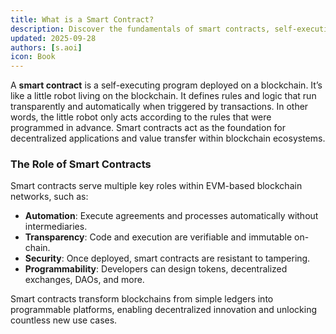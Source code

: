 ```yaml
---
title: What is a Smart Contract?
description: Discover the fundamentals of smart contracts, self-executing agreements that run on blockchains. Learn how they automate transactions, remove intermediaries, and enable use cases across decentralized finance, supply chains, and digital identity.
updated: 2025-09-28
authors: [s.aoi]
icon: Book
---
```


A **smart contract** is a self-executing program deployed on a blockchain.
It’s like a little robot living on the blockchain.
It defines rules and logic that run transparently and automatically when triggered by transactions.
In other words, the little robot only acts according to the rules that were programmed in advance.
Smart contracts act as the foundation for decentralized applications and value transfer within blockchain ecosystems.

### The Role of Smart Contracts

Smart contracts serve multiple key roles within EVM-based blockchain networks, such as:

- **Automation**: Execute agreements and processes automatically without intermediaries.  
- **Transparency**: Code and execution are verifiable and immutable on-chain.  
- **Security**: Once deployed, smart contracts are resistant to tampering.  
- **Programmability**: Developers can design tokens, decentralized exchanges, DAOs, and more.  

Smart contracts transform blockchains from simple ledgers into programmable platforms, enabling decentralized innovation and unlocking countless new use cases.
